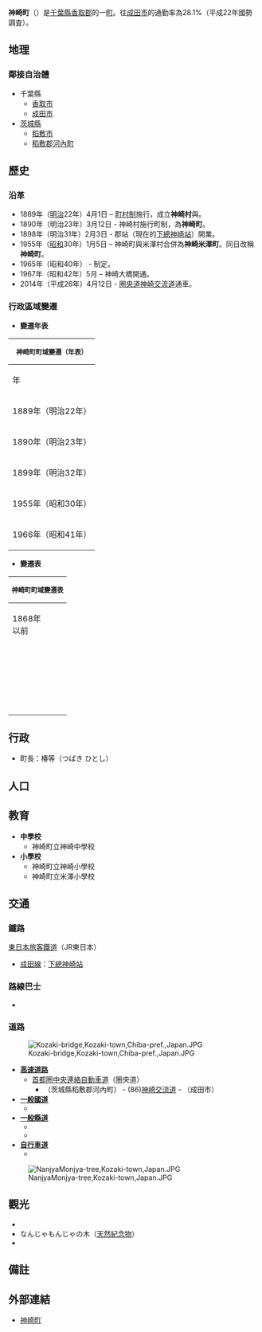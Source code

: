 {{日本町村|
自治體名=神崎|
町村=町|
圖像=[[File:Kozaki-shrine_and_NanjyaMonjya,Kozaki-town,Japan.JPG|240px]]|
圖像說明=[[神崎神社|神崎神社]]（子松神社）|
町村章=|
日文原名=神崎町|
平假名=こうざきまち|
羅馬字拼音=Kōzaki-machi|
都道府縣=千葉縣|
支廳=|
郡=香取郡|
編號=12342-1|
面積=19.85|
邊界未定=|
人口=6,155|
人口密度=309|
統計時間= 2015年5月1日|
自治體=[[香取市|香取市]]、[[成田市|成田市]]<br /> [[茨城縣|茨城縣]][[稻敷市|稻敷市]]|
樹=|
花= |
鳥=|
其他象徵物=|
其他象徵=|
郵遞區號=289-0292|
所在地=香取郡神崎町神崎本宿163番地|
電話號碼=478-72-2111|
外部連結=http://www.town.kozaki.chiba.jp/|
經度=|
緯度=|
地圖=[[File:Kozaki_in_Chiba_Prefecture_Ja.svg|250px]]|
註記=
}}
'''神崎町'''（{{jpn|j=神崎町|hg=こうざきまち|rm=Kōzaki machi|f=y}}）是[[千葉縣|千葉縣]][[香取郡|香取郡]]的一[[町_(行政區劃)|町]]。往[[成田市|成田市]]的通勤率為28.1%（平成22年國勢調査）。

== 地理 ==
=== 鄰接自治體 ===
* 千葉縣
** [[香取市|香取市]]
** [[成田市|成田市]]
* [[茨城縣|茨城縣]]
** [[稻敷市|稻敷市]]
** [[稻敷郡|稻敷郡]][[河內町|河內町]]

== 歷史 ==
=== 沿革 ===
* 1889年（[[明治|明治]]22年）4月1日 – [[町村制|町村制]]施行，成立'''神崎村'''與'''{{link-ja|米澤村 (千葉縣)|米沢村 (千葉県)|米澤村}}'''。
* 1890年（明治23年）3月12日 - 神崎村施行町制，為'''神崎町'''。
* 1898年（明治31年）2月3日 - 郡站（現在的[[下總神崎站|下總神崎站]]）開業。
* 1955年（[[昭和|昭和]]30年）1月5日 – 神崎町與米澤村合併為'''神崎米澤町'''。同日改稱'''神崎町'''。
* 1965年（昭和40年） - 制定{{link-ja|國道356號|国道356号}}。
* 1967年（昭和42年）5月 – 神崎大橋開通。
* 2014年（平成26年）4月12日 - [[首都圈中央連絡自動車道|圈央道]][[神崎IC|神崎交流道]]通車。

=== 行政區域變遷 ===
* '''變遷年表'''
{| class="wikitable navbox collapsible collapsed" style="font-size:x-small"
|-
! colspan="3" style="font-size:small"| 神崎町町域變遷（年表）
|-
! 年
! 月日
! 現神崎町町域相關行政區域變遷
|-
| 1889年（明治22年）
| 4月1日
| style="text-align:left" | [[町村制|町村制]]施行，成立以下各町村。<ref>角川日本地名大辞典編纂委員会『[[角川日本地名大辞典|角川日本地名大辞典]] 8 茨城県』、[[角川書店|角川書店]]、1983年 ISBN 4040010809より</ref><ref>角川日本地名大辞典編纂委員会『角川日本地名大辞典 12 千葉県』、[[角川書店|角川書店]]、1984年 ISBN 4040011201より</ref>
* '''神崎村''' ← 神崎本宿、神崎神宿、松崎新田、小松村、並木村、今村、高谷村
* '''{{link-ja|米澤村 (千葉縣)|米沢村 (千葉県)|米澤村}}''' ← 武田村、新村、毛成村、古原村、植房村、立野村、大貫村、郡村
|-
| 1890年（明治23年）
| 3月12日
| style="text-align:left" | 神崎村施行町制，為'''神崎町'''。
|-
| 1899年（明治32年）
| 4月1日
| style="text-align:left" | 十余島村劃入茨城縣稻敷郡。
* 同日，神崎町一部分（神崎神宿、神崎本宿、今、小松各一部分）編入十余島村。
|-
| 1955年（昭和30年）
| 1月5日
| style="text-align:left" | 神崎町與米澤村合併為'''神崎米澤町'''。同日改稱'''神崎町'''。
|-
| 1966年（昭和41年）
|
| style="text-align:left"| {{link-ja|東町 (茨城縣)|東町 (茨城県)|東村}}一部分（神崎神宿、神崎本宿、小松各一部分）編入神崎町。
|}

* '''變遷表'''
{| class="wikitable navbox collapsible collapsed" style="font-size:x-small"
|-
! colspan="10" style="font-size:small"| 神崎町町域變遷表
|-
! colspan="2" | 1868年<br />以前
! 明治元年 - 明治22年
! 明治22年<br />4月1日
! 明治22年 - 昭和19年
! 昭和20年 - 昭和64年
! colspan="2" | 平成元年 - 現在
! 現在
|-
| bgcolor="#99CCFF" |
| bgcolor="#99CCFF" colspan="2" | 神崎本宿
| bgcolor="#99CCFF" rowspan="7" | ''神崎村''
| bgcolor="#66FFFF" rowspan="7" | 明治23年3月12日<br />町制
| bgcolor="#66FFFF" rowspan="17" | 昭和30年2月11日<br />'''神崎米澤町'''<br />即日改稱<br />'''神崎町'''
| bgcolor="#66FFFF" rowspan="20" colspan="2" | '''神崎町'''
| bgcolor="#66FFFF" rowspan="20" | [[千葉縣|千葉縣]]<br />'''神崎町'''
|-
| bgcolor="#99CCFF" |
| bgcolor="#99CCFF" colspan="2" | 神崎神宿
|-
| bgcolor="#99CCFF" |
| bgcolor="#99CCFF" colspan="2" | 松崎新田
|-
| bgcolor="#99CCFF" |
| bgcolor="#99CCFF" colspan="2" | 小松村
|-
| bgcolor="#99CCFF" |
| bgcolor="#99CCFF" colspan="2" | 並木村
|-
| bgcolor="#99CCFF" |
| bgcolor="#99CCFF" colspan="2" | 今村
|-
| bgcolor="#99CCFF" |
| bgcolor="#99CCFF" colspan="2" | 高谷村
|-
| bgcolor="#99CCFF" |
| bgcolor="#99CCFF" colspan="2" | 郡村
| bgcolor="#99CCFF" rowspan="10" | ''米澤村''
| bgcolor="#99CCFF" rowspan="10" | ''{{link-ja|米澤村 (千葉縣)|米沢村 (千葉県)|米澤村}}''
|-
| bgcolor="#99CCFF" |
| bgcolor="#99CCFF"  colspan="2" | 大貫村
|-
| bgcolor="#99CCFF" |
| bgcolor="#99CCFF"  colspan="2" | 立野村
|-
| bgcolor="#99CCFF" |
| bgcolor="#99CCFF" colspan="2" | 武田村
|-
| bgcolor="#99CCFF" |
| bgcolor="#99CCFF" colspan="2" | 新村
|-
| bgcolor="#99CCFF" |
| bgcolor="#99CCFF" colspan="2" | 毛成村
|-
| bgcolor="#99CCFF" |
| bgcolor="#99CCFF" colspan="2" | 郡村
|-
| bgcolor="#99CCFF" |
| bgcolor="#99CCFF" | 古山村
| bgcolor="#99CCFF" rowspan="2" | 明治18年<br />古原村
|-
| bgcolor="#99CCFF" |
| bgcolor="#99CCFF" | 原宿村
|-
| bgcolor="#99CCFF" |
| bgcolor="#99CCFF" colspan="2" | 植房村
|-
| bgcolor="#99CCFF" |
| bgcolor="#99CCFF" colspan="2" | 神崎神宿一部分
| bgcolor="#99CCFF" rowspan="6" | ''神崎村''<br />一部分
| bgcolor="#99CCFF" rowspan="6" | 明治23年3月12日<br />町制<br />明治32年4月1日<br />編入十余島村
| bgcolor="#66FFFF" rowspan="3" | 昭和41年<br />編入神崎町
|-
| bgcolor="#99CCFF" |
| bgcolor="#99CCFF" colspan="2" | 神崎本宿一部分
|-
| bgcolor="#99CCFF" |
| bgcolor="#99CCFF" colspan="2" | 小松村一部分
|-
| bgcolor="#99CCFF" |
| bgcolor="#99CCFF" colspan="2" | 神崎神宿一部分
| rowspan="15" | 昭和30年1月5日<br />{{link-ja|東町 (茨城縣)|東町 (茨城県)|東村}}
| rowspan="15" | 平成8年9月1日<br />町制
| rowspan="15" | 平成17年3月22日<br />稻敷市
| rowspan="15" | [[茨城縣|茨城縣]]<br />[[稻敷市|稻敷市]]
|-
| bgcolor="#99CCFF" |
| bgcolor="#99CCFF" colspan="2" | 神崎本宿一部分
|-
| bgcolor="#99CCFF" |
| bgcolor="#99CCFF" colspan="2" | 今村一部分
|}

== 行政 ==
* 町長：椿等（つばき ひとし）

== 人口 ==
{{日本人口統計|code=12342|name=神崎町|location=Kozaki, Chiba}}

== 教育 ==
* '''中學校'''
** 神崎町立神崎中學校
* '''小學校'''
** 神崎町立神崎小學校 
** 神崎町立米澤小學校

== 交通 ==
=== 鐵路 ===
; [[東日本旅客鐵道|東日本旅客鐵道]]（JR東日本）
* [[成田線|成田線]]：[[下總神崎站|下總神崎站]]

=== 路線巴士 ===
* {{link-ja|神崎町循環巴士|神崎町循環バス}}

=== 道路 ===
[[File:Kozaki-bridge,Kozaki-town,Chiba-pref.,Japan.JPG|thumb]]

* '''[[高速道路|高速道路]]'''
** [[首都圈中央連絡自動車道|首都圈中央連絡自動車道]]（圈央道）
*** （茨城縣稻敷郡河內町） - (86)[[神崎IC|神崎交流道]] - （成田市）
* '''[[一般國道|一般國道]]'''
** {{link-ja|國道356號|国道356号}}
* '''[[都道府縣道|一般縣道]]'''
** {{link-ja|千葉縣道107號江戶崎神崎線|千葉県道107号江戸崎神崎線}}
** {{link-ja|千葉縣道110號郡停車場大須賀線|千葉県道110号郡停車場大須賀線}}
* '''[[自行車道|自行車道]]'''
** {{link-ja|千葉縣道409號佐原我孫子自行車道線|千葉県道409号佐原我孫子自転車道線}}

[[File:NanjyaMonjya-tree,Kozaki-town,Japan.JPG|thumb]]

== 觀光 ==
* {{link-ja|神崎神社|神崎神社}}
* なんじゃもんじゃの木（[[天然紀念物|天然紀念物]]）
* {{link-ja|神宮寺 (神崎町)|神宮寺 (神崎町)|神宮寺}}

== 備註 ==
{{Reflist}}

== 外部連結 ==
* [http://www.town.kozaki.chiba.jp/ 神崎町] {{Wayback|url=http://www.town.kozaki.chiba.jp/ |date=20201211173411 }}

{{千葉縣}}
{{Authority control}}
